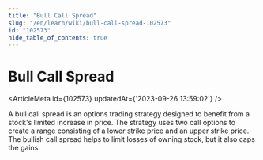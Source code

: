 ```yaml
---
title: "Bull Call Spread"
slug: "/en/learn/wiki/bull-call-spread-102573"
id: "102573"
hide_table_of_contents: true
---
```



# Bull Call Spread

<ArticleMeta id={102573} updatedAt={'2023-09-26 13:59:02'} />
<div className='border-solid border-b border-t-0 my-4 border-[var(--ifm-color-gray-300)]' />

A bull call spread is an options trading strategy designed to benefit from a stock's limited increase in price. The strategy uses two call options to create a range consisting of a lower strike price and an upper strike price. The bullish call spread helps to limit losses of owning stock, but it also caps the gains.
